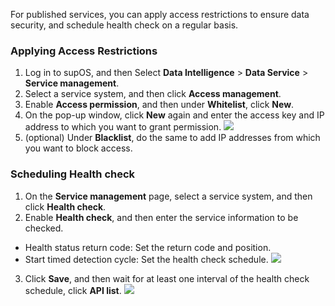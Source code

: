 For published services, you can apply access restrictions to ensure data security, and schedule health check on a regular basis.

### Applying Access Restrictions
1. Log in to supOS, and then Select **Data Intelligence** > **Data Service** > **Service management**.
2. Select a service system, and then click **Access management**.
3. Enable **Access permission**, and then under **Whitelist**, click **New**.
4. On the pop-up window, click **New** again and enter the access key and IP address to which you want to grant permission.
![](https://wordpressfreezonex.oss-accelerate.aliyuncs.com/supDAM/60.png)
5. (optional) Under **Blacklist**, do the same to add IP addresses from which you want to block access.

### Scheduling Health check

1. On the **Service management** page, select a service system, and then click **Health check**.
2. Enable **Health check**, and then enter the service information to be checked.
- Health status return code: Set the return code and position.
- Start timed detection cycle: Set the health check schedule.
![](https://wordpressfreezonex.oss-accelerate.aliyuncs.com/supDAM/61.png)
3. Click **Save**, and then wait for at least one interval of the health check schedule, click **API list**.
![](https://wordpressfreezonex.oss-accelerate.aliyuncs.com/supDAM/62.png)


